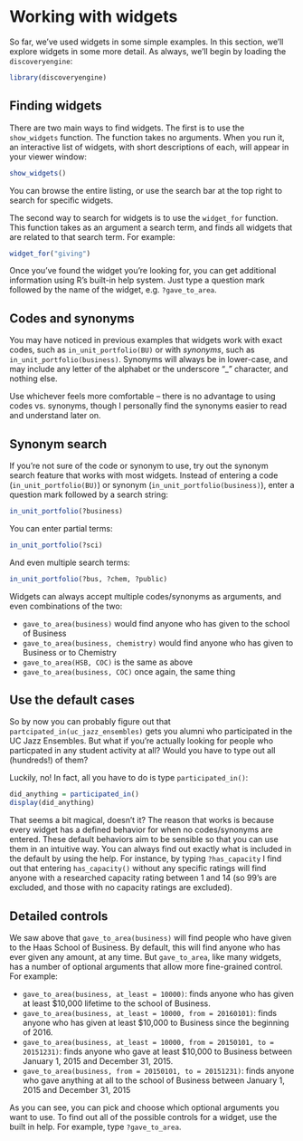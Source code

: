 # Working with widgets {#working-with-widgets}

So far, we've used widgets in some simple examples. In this section, we'll explore widgets in some more detail. As always, we'll begin by loading the `discoveryengine`:

```r
library(discoveryengine)
```

## Finding widgets {#working-with-finding-widgets}

There are two main ways to find widgets. The first is to use the `show_widgets` function. The function takes no arguments. When you run it, an interactive list of widgets, with short descriptions of each, will appear in your viewer window:

```r
show_widgets()
```

You can browse the entire listing, or use the search bar at the top right to search for specific widgets. 

The second way to search for widgets is to use the `widget_for` function. This function takes as an argument a search term, and finds all widgets that are related to that search term. For example:

```r
widget_for("giving")
```

Once you've found the widget you're looking for, you can get additional information using R's built-in help system. Just type a question mark followed by the name of the widget, e.g. `?gave_to_area`.

## Codes and synonyms

You may have noticed in previous examples that widgets work with exact codes, such as `in_unit_portfolio(BU)` or with *synonyms*, such as `in_unit_portfolio(business)`. Synonyms will always be in lower-case, and may include any letter of the alphabet or the underscore "_" character, and nothing else. 

Use whichever feels more comfortable -- there is no advantage to using codes vs. synonyms, though I personally find the synonyms easier to read and understand later on. 

## Synonym search {#synonym-search}

If you're not sure of the code or synonym to use, try out the synonym search feature that works with most widgets. Instead of entering a code (`in_unit_portfolio(BU)`) or synonym (`in_unit_portfolio(business)`), enter a question mark followed by a search string:

```r
in_unit_portfolio(?business)
```

You can enter partial terms:

```r
in_unit_portfolio(?sci)
```

And even multiple search terms:

```r
in_unit_portfolio(?bus, ?chem, ?public)
```

Widgets can always accept multiple codes/synonyms as arguments, and even combinations of the two:

- `gave_to_area(business)` would find anyone who has given to the school of Business
- `gave_to_area(business, chemistry)` would find anyone who has given to Business or to Chemistry
- `gave_to_area(HSB, COC)` is the same as above
- `gave_to_area(business, COC)` once again, the same thing

## Use the default cases {#use-defaults}

So by now you can probably figure out that `partcipated_in(uc_jazz_ensembles)` gets you alumni who participated in the UC Jazz Ensembles. But what if you're actually looking for people who particpated in any student activity at all? Would you have to type out all (hundreds!) of them? 

Luckily, no! In fact, all you have to do is type `participated_in()`:

```r
did_anything = participated_in()
display(did_anything)
```

That seems a bit magical, doesn't it? The reason that works is because every widget has a defined behavior for when no codes/synonyms are entered. These default behaviors aim to be sensible so that you can use them in an intuitive way. You can always find out exactly what is included in the default by using the help. For instance, by typing `?has_capacity` I find out that entering `has_capacity()` without any specific ratings will find anyone with a researched capacity rating between 1 and 14 (so 99's are excluded, and those with no capacity ratings are excluded). 

## Detailed controls {#detailed-controls}

We saw above that `gave_to_area(business)` will find people who have given to the Haas School of Business. By default, this will find anyone who has ever given any amount, at any time. But `gave_to_area`, like many widgets, has a number of optional arguments that allow more fine-grained control. For example: 

- `gave_to_area(business, at_least = 10000)`: finds anyone who has given at least $10,000 lifetime to the school of Business.
- `gave_to_area(business, at_least = 10000, from = 20160101)`: finds anyone who has given at least $10,000 to Business since the beginning of 2016. 
- `gave_to_area(business, at_least = 10000, from = 20150101, to = 20151231)`: finds anyone who gave at least $10,000 to Business between January 1, 2015 and December 31, 2015.
- `gave_to_area(business, from = 20150101, to = 20151231)`: finds anyone who gave anything at all to the school of Business between January 1, 2015 and December 31, 2015

As you can see, you can pick and choose which optional arguments you want to use. To find out all of the possible controls for a widget, use the built in help. For example, type `?gave_to_area`.
